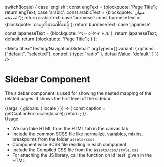 
  switch(locale) {
    case 'english': const engText = {blockquote: 'Page Title'}; return engText;
    case 'arabic': const arabicText = {blockquote: 'عنوان الصفحة'}; return arabicText;
    case 'burmese': const burmeseText = {blockquote: 'စာမျက်နှာခေါင်းစဉ်'}; return burmeseText;
    case 'japanese': const japaneseText = {blockquote: 'ページタイトル'}; return japaneseText;
    default:
      return {blockquote: 'Page Title'};
  }
};

<Meta title="Testing/Navigation/Sidebar" 
  argTypes={{
    variant: {
      options: ["default", "selected"],
      control: { type: "radio" },
      defaultValue: 'default',
    }
  }}
/>

<style>{`
  .subheading {
    font-weight: 700;
    font-size: 18px;
    color: #666;
    letter-spacing: 1.5px;
    line-height: 24px;
    margin-bottom: 12px;
    margin-top: 40px;
  }  
`}</style>

# Sidebar Component
The sidebar component is used for showing the nested mapping of the related pages. it shows the first level of the sidebar.

<Story name="Sidebar">
  {(args, { globals: { locale } }) => {
    const caption = getCaptionForLocale(locale);
    return <SidebarFirstLevel text={caption.blockquote} {...args}></SidebarFirstLevel>;
  }}
</Story>


<div className="subheading">Usage</div>
<ul>
<li>We can take HTML from the HTML tab in the canvas tab</li>
<li>Include the common SCSS file like normalize, variables, mixins, breakpoints from the folder <code>assets/scss</code></li>
<li>Component wise SCSS file residing in each component</li>
<li>Include the Compiled CSS file from the <code>assets/css/style.css</code></li>
<li>For attaching the JS library, call the function on id 'test' given in the HTML</li>
</ul>
